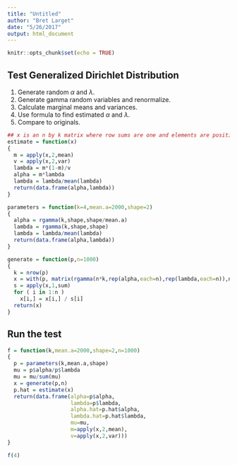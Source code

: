 ```yaml
---
title: "Untitled"
author: "Bret Larget"
date: "5/26/2017"
output: html_document
---
```


```r
knitr::opts_chunk$set(echo = TRUE)
```

## Test Generalized Dirichlet Distribution

1. Generate random $\alpha$ and $\lambda$.
2. Generate gamma random variables and renormalize.
3. Calculate marginal means and variances.
4. Use formula to find estimated $\alpha$ and $\lambda$.
5. Compare to originals.

```r
## x is an n by k matrix where row sums are one and elements are positive
estimate = function(x)
{
  m = apply(x,2,mean)
  v = apply(x,2,var)
  lambda = m*(1-m)/v
  alpha = m*lambda
  lambda = lambda/mean(lambda)
  return(data.frame(alpha,lambda))
}

parameters = function(k=4,mean.a=2000,shape=2)
{
  alpha = rgamma(k,shape,shape/mean.a)
  lambda = rgamma(k,shape,shape)
  lambda = lambda/mean(lambda)
  return(data.frame(alpha,lambda))
}

generate = function(p,n=1000)
{
  k = nrow(p)
  x = with(p, matrix(rgamma(n*k,rep(alpha,each=n),rep(lambda,each=n)),n,k) )
  s = apply(x,1,sum)
  for ( i in 1:n )
    x[i,] = x[i,] / s[i]
  return(x)
}
```

## Run the test

```r
f = function(k,mean.a=2000,shape=2,n=1000)
{
  p = parameters(k,mean.a,shape)
  mu = p$alpha/p$lambda
  mu = mu/sum(mu)
  x = generate(p,n)
  p.hat = estimate(x)
  return(data.frame(alpha=p$alpha,
                    lambda=p$lambda,
                    alpha.hat=p.hat$alpha,
                    lambda.hat=p.hat$lambda,
                    mu=mu,
                    m=apply(x,2,mean),
                    v=apply(x,2,var)))
}

f(4)

```